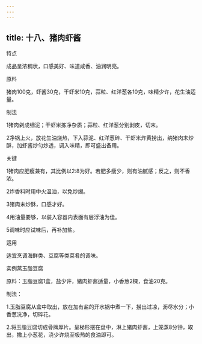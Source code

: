 ```yaml
---
---
---
```

title: 十八、猪肉虾酱
---






特点

成品呈浓稠状，口感美好、味道咸香、油润明亮。

原料

猪肉100克，虾酱30克，干虾米10克，蒜粒、红洋葱各10克，味精少许，花生油适量。

制法

1猪肉剁成细泥；干虾米拣净杂质；蒜粒、红洋葱分别剥皮，切末。

2净锅上火，放花生油烧热，下入蒜泥、红洋葱碎、干虾米炸黄捞出，纳猪肉末炒酥，加虾酱炒匀炒透，调入味精，即可盛出备用。



关键

1猪肉应肥瘦兼有，其比例以2:8为好。若肥多瘦少，则有油腻感；反之，则不香浓。

2炸香料时用中火温油，以免炒煳。

3猪肉末炒酥，口感才好。

4用油量要够，以装入容器内表面有层浮油为佳。

5调味时应试味后，再补加盐。

运用

适宜烹调海鲜类、豆腐等类菜肴的调味。

实例蒸玉脂豆腐

原料：玉脂豆腐1盒，盐少许，猪肉虾酱适量，小香葱2棵，食油20克。

制法：

1.玉脂豆腐从盒中取出，放在加有盐的开水锅中煮一下，捞出过凉，沥尽水分；小香葱洗净，切碎花。

2.将玉脂豆腐切成骨牌厚片。呈梯形摆在盘中，淋上猪肉虾酱，上笼蒸8分钟，取出，撒上小葱花，浇少许烧至极热的食油即可。